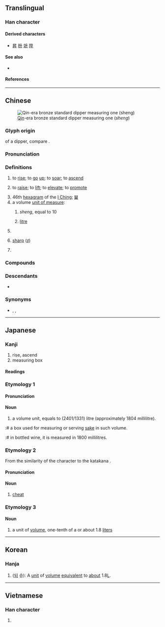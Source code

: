 {{also|昇|陞}}
{{character info}}
==Translingual==
{{stroke order|strokes=4}}
<!-- {{stroke order|type=animate}} -->

===Han character===
{{Han char|rn=24|rad=十|as=02|sn=4|four=24400|canj=HT|ids=⿱丿廾}}

====Derived characters====
* [[昇]] [[枡]] [[竔]] [[陞]]

====See also====
* {{l|mul|飛}} <!-- graphically similar -->

====References====
{{Han ref|kx=0156.030|dkj=02702|dj=0353.040|hdz=10033.050|uh=5347}}

----

==Chinese==
{{zh-forms|alt=*昇-“to rise; to promote”,*陞-“to promote; to rise”,斘,}}
{{zh-wp|zh|yue|gan|wuu}}
[[File:两诏铜方升.jpg|thumb|[[Qin]]-era bronze standard dipper measuring one {{m-self|zh|升}} (''sheng'')]]

===Glyph origin===
{{Han etym}}
{{liushu|p}} of a dipper, compare {{l|mul|斗}}.

===Pronunciation===
{{zh-pron
|m=shēng
|dg=шын1
|c=sing1
|h=pfs=sṳ̂n
|mn=seng/chin
|mn_note=seng - literary ("to rise"); chin - vernacular (''measuring unit'')
|mn-t=sêng1
|w=1sen
|mc=y
|oc=y
|ma=
|cat=v,n
}}

===Definitions===
{{zh-hanzi}}

# to [[rise]]; to [[go]] [[up]]; to [[soar]]; to [[ascend]] {{q|literally or figuratively}}
#: {{zh-x|東 升 西 落|to '''rise''' in the east and set in the west}}
#: {{zh-x|升值|{{q|finance}} to appreciate (literally, "'''to rise''' in value")}}
# to [[raise]]; to [[lift]]; to [[elevate]]; to [[promote]]
#: {{zh-x|升降機|elevator (literally "'''raising''' and lowering mechanism")}}
#: {{zh-x|老闆{bǎn} 升-了{le} 你-的{de} 職。|The boss gave you a promotion (literally, "'''promoted''' your rank").}}
# 46th [[hexagram]] of the [[I Ching]]; [[䷭]]
# a volume [[unit of measure]]:
## {{lb|zh|historical}} ''sheng'', equal to 10 {{zh-l|合}}
## [[litre]] {{gl|[[unit of measure]] for volume, chiefly for [[liquid measure]], equal to one thousandth of the [[cubic metre]]}}
##: {{zh-x|常用 容積 單位 升 和 毫升，也 可以 寫 成 L 和 mL。|Commonly used volume units such as '''litres''' and milli'''litres''' can also be written as L and mL.}}
# {{zh-used|升平|[[peaceful]]}}
# {{lb|zh|music}} [[sharp]] ([[♯]])
# {{surname|zh}}

{{zh-cat|Units of measure}}

===Compounds===
{{zh-der|升高|升斗之祿|升等考試|升坐|升級|升學|升斗小民|升引|升學主義|如日方升|升格|升級換代|升空|升任|上升|升冪|升火|入室升堂|升騰|升降舵|升旗|序升|升斗|升天|五穀不升|升官|升遷|升遐|公升|升沉|升平|免試升學|升帳|升堂|回升|升高自下|升科|升降機|升降|升記號|升等|升班|升堂拜母|升堂入室|升值|以升量石|旭日東升|教猱升木|擢升|日月升恆|朝升暮合|直升|晉升|旭日初升|日升月恆|攀升|湧升流|直升機|揚升|斗升之祿|榮升|折腰升斗|斗升之水|爬升|提升|毫升|斗升|雞犬升天|超升|竄升|降升調|裊裊上升|設朝升殿|高升|雞犬俱升|高升調|騰捷飛升|躍升|調升|東升|升糖指數|升糖素}}

===Descendants===
{{q|Historical unit of measure}}
* {{desc|txb|ṣank|bor=1}}

===Synonyms===
* {{sense|litre}} {{zh-l|公升}}, {{zh-l|市升}}, {{zh-l|立升}}

{{zh-cat|Elementary}}

----

==Japanese==

===Kanji===
{{ja-kanji|grade=c|rs=十02}}
{{ja-kanjitab|ます|yomi=kun}}

# rise, ascend
# measuring box

====Readings====
{{ja-readings
|goon=しょう<しよう
|kanon=しょう<しよう
|kun=ます-, のぼ-る
}}

===Etymology 1===

====Pronunciation====
{{ja-pron|ます|yomi=k}}

====Noun====
{{ja-noun|ます|count=升}}
# a volume unit, equals to (2401/1331) litre (approximately 1804 millilitre).
:# a box used for measuring or serving [[酒|sake]] in such volume.
:# in bottled wine, it is measured in 1800 millilitres.

===Etymology 2===
From the similarity of the character to the katakana {{ja-r|チート||cheat}}.

====Pronunciation====
{{ja-pron|ます|チート}}

====Noun====
{{ja-noun|ます|チート}}

# {{lb|ja|video games|internet slang}} [[cheat]]

===Etymology 3===
{{ja-kanjitab|しょう|yomi=o}}

====Noun====
{{ja-noun|しょう}}
# a unit of [[volume]], one-tenth of a {{m|ja|合|tr=gō}} or about 1.8 [[liter]]s

----

==Korean==

===Hanja===
{{ko-hanja|승}}

# ([[되]] 승): A [[unit]] of [[volume]] [[equivalent]] to [[about]] 1.8{{nbsp}}[[L]].

----

==Vietnamese==

===Han character===
{{vi-readings|reading=[[thăng]], [[thưng]]|rs=十02}}

# {{rfdef|vi|sort=十02}}